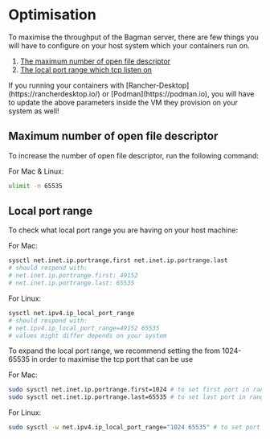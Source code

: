 # Optimisation

To maximise the throughput of the Bagman server, there are few things you will have to configure on your host system which your containers run on. 
1. [The maximum number of open file descriptor](#maximum-number-of-open-file-descriptor)
2. [The local port range which tcp listen on](#local-port-range)


<Callout> 
If you running your containers with [Rancher-Desktop](https://rancherdesktop.io/) or [Podman](https://podman.io), 
you will have to update the above parameters inside the VM they provision on your system as well!
</Callout>

## Maximum number of open file descriptor

To increase the number of open file descriptor, run the following command: 

For Mac & Linux: 
```sh
ulimit -n 65535 
```

## Local port range 

To check what local port range you are having on your host machine: 

For Mac: 
```sh
sysctl net.inet.ip.portrange.first net.inet.ip.portrange.last
# should respond with: 
# net.inet.ip.portrange.first: 49152
# net.inet.ip.portrange.last: 65535
```

For Linux: 
```sh
sysctl net.ipv4.ip_local_port_range 
# should respond with: 
# net.ipv4.ip_local_port_range=49152 65535
# values might differ depends on your system
```

To expand the local port range, we recommend setting the from 1024-65535 in order to maximise the tcp port that can be use

For Mac: 
```sh
sudo sysctl net.inet.ip.portrange.first=1024 # to set first port in range to 1024
sudo sysctl net.inet.ip.portrange.last=65535 # to set last port in range to 65535
```

For Linux:
```sh
sudo sysctl -w net.ipv4.ip_local_port_range="1024 65535" # to set port range to 1024-65535
```